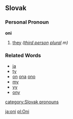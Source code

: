 ==Slovak==
===Personal Pronoun===
'''oni'''
# [[they]] ''([[third person]] [[plural]] m)''
===Related Words===
*[[ja]]
*[[ty]]
*[[on]] [[ona]] [[ono]]
*[[my]]
*[[vy]]
*[[ony]]

[[category:Slovak pronouns]]

[[ja:oni]]
[[pl:Oni]]